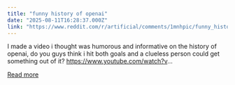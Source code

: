 ```yaml
---
title: "funny history of openai"
date: "2025-08-11T16:28:37.000Z"
link: "https://www.reddit.com/r/artificial/comments/1mnhpic/funny_history_of_openai/"
---
```


I made a video i thought was humorous and informative on the history of openai, do you guys think i hit both goals and a clueless person could get something out of it?
 https://www.youtube.com/watch?v...

[Read more](https://www.reddit.com/r/artificial/comments/1mnhpic/funny_history_of_openai/)
